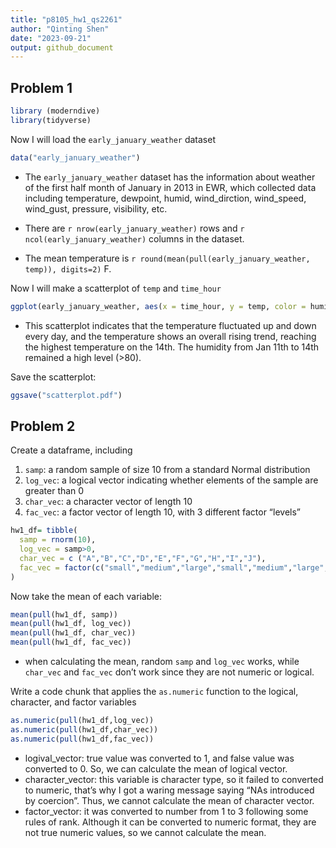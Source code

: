 ```yaml
---
title: "p8105_hw1_qs2261"
author: "Qinting Shen"
date: "2023-09-21"
output: github_document
---
```


## Problem 1

```r
library (moderndive) 
library(tidyverse)
```

Now I will load the `early_january_weather` dataset

```r
data("early_january_weather")
```

* The `early_january_weather` dataset has the information about weather of the first half month of January in 2013 in EWR, which collected data including temperature, dewpoint, humid, wind_dirction, wind_speed, wind_gust, pressure, visibility, etc.

* There are `r nrow(early_january_weather)` rows and `r ncol(early_january_weather)` columns in the dataset.

* The mean temperature is `r round(mean(pull(early_january_weather, temp)), digits=2)` F.


Now I will make a scatterplot of  `temp` and `time_hour`

```r
ggplot(early_january_weather, aes(x = time_hour, y = temp, color = humid)) + geom_point()
```

* This scatterplot indicates that the temperature fluctuated up and down every day, and the temperature shows an overall rising trend, reaching the highest temperature on the 14th. The humidity from Jan 11th to 14th remained a high level (>80).

Save the scatterplot:

```r
ggsave("scatterplot.pdf")
```

## Problem 2

Create a dataframe, including

1. `samp`: a random sample of size 10 from a standard Normal distribution
1. `log_vec`: a logical vector indicating whether elements of the sample are greater than 0
1. `char_vec`: a character vector of length 10
1. `fac_vec`: a factor vector of length 10, with 3 different factor “levels”

```r
hw1_df= tibble(
  samp = rnorm(10),
  log_vec = samp>0,
  char_vec = c ("A","B","C","D","E","F","G","H","I","J"),
  fac_vec = factor(c("small","medium","large","small","medium","large","small","medium","small","large"))
)
```

Now take the mean of each variable:

```r
mean(pull(hw1_df, samp))
mean(pull(hw1_df, log_vec))
mean(pull(hw1_df, char_vec))
mean(pull(hw1_df, fac_vec))
```

* when calculating the mean, random `samp` and `log_vec` works, while `char_vec` and `fac_vec` don't work since they are not numeric or logical.

Write a code chunk that applies the `as.numeric` function to the logical, character, and factor variables

```r
as.numeric(pull(hw1_df,log_vec))
as.numeric(pull(hw1_df,char_vec))
as.numeric(pull(hw1_df,fac_vec))
```

* logival_vector: true value was converted to 1, and false value was converted to 0. So, we can calculate the mean of logical vector.
* character_vector: this variable is character type, so it failed to converted to numeric, that's why I got a waring message saying "NAs introduced by coercion". Thus, we cannot calculate the mean of character vector.
* factor_vector: it was converted to number from 1 to 3 following some rules of rank. Although it can be converted to numeric format, they are not true numeric values, so we cannot calculate the mean.

